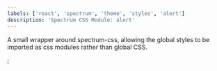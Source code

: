 ```yaml
---
labels: ['react', 'spectrum', 'theme', 'styles', 'alert']
description: 'Spectrum CSS Module: alert'
---
```



A small wrapper around spectrum-css, allowing the global
styles to be imported as css modules rather than global CSS.

<CSSModulePreview styles={styles} />;

